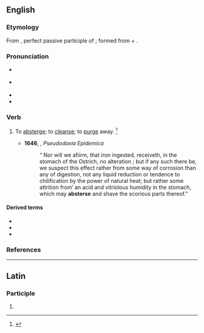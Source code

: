 ==English==

===Etymology===
From {{etyl|la|en}} {{m|la|abstersus}}, perfect passive participle of {{m|la|abstergeō||wipe off, wipe away}}; formed from {{m|la|abs-}} + {{m|la|tergeō||wipe}}.

===Pronunciation===
* {{a|RP}} {{IPA|en|/əbˈstɜː(ɹ)s/}}
* {{a|US}} {{IPA|en|/æbˈstɝs/|/əbˈstɝs/}}
* {{hyphenation|en|ab|sterse}}
* {{rhymes|en|ɜːs}}

===Verb===
{{en-verb|absters}}

# {{lb|en|transitive|now|rare}} To [[absterge]]; to [[cleanse]]; to [[purge]] away. {{defdate|First attested around 1350 to 1470.}}<ref name=SOED>{{R:SOED5|page=10}}</ref>
#* '''1646''', {{w|Thomas Browne}}, ''Pseudodoxia Epidemica''
#*:“ Nor will we afiirm, that iron ingested, receiveth, in the stomach of the Ostrich, no alteration ; but if any such there be, we suspect this effect rather from some way of corrosion than any of digestion, not any liquid reduction or tendence to chilification by the power of natural heat; but rather some attrition from’ an acid and vitriolous humidity in the stomach, which may '''absterse''' and shave the scorious parts thereof.”

====Derived terms====
* {{l|en|abstersion}}
* {{l|en|abstersive}}
* {{l|en|abstersiveness}}

===References===
<references/>

----

==Latin==

===Participle===
{{la-part-form|absterse}}

# {{inflection of|la|abstersus||voc|m|s}}